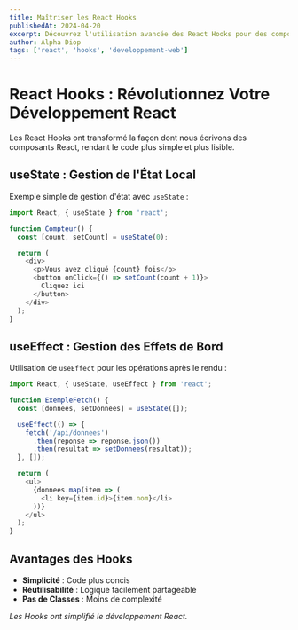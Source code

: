 ```yaml
---
title: Maîtriser les React Hooks
publishedAt: 2024-04-20
excerpt: Découvrez l'utilisation avancée des React Hooks pour des composants plus puissants
author: Alpha Diop
tags: ['react', 'hooks', 'developpement-web']
---
```


# React Hooks : Révolutionnez Votre Développement React

Les React Hooks ont transformé la façon dont nous écrivons des composants React, rendant le code plus simple et plus lisible.

## useState : Gestion de l'État Local

Exemple simple de gestion d'état avec `useState` :

```typescript
import React, { useState } from 'react';

function Compteur() {
  const [count, setCount] = useState(0);

  return (
    <div>
      <p>Vous avez cliqué {count} fois</p>
      <button onClick={() => setCount(count + 1)}>
        Cliquez ici
      </button>
    </div>
  );
}
```

## useEffect : Gestion des Effets de Bord

Utilisation de `useEffect` pour les opérations après le rendu :

```typescript
import React, { useState, useEffect } from 'react';

function ExempleFetch() {
  const [donnees, setDonnees] = useState([]);

  useEffect(() => {
    fetch('/api/donnees')
      .then(reponse => reponse.json())
      .then(resultat => setDonnees(resultat));
  }, []);

  return (
    <ul>
      {donnees.map(item => (
        <li key={item.id}>{item.nom}</li>
      ))}
    </ul>
  );
}
```

## Avantages des Hooks

- **Simplicité** : Code plus concis
- **Réutilisabilité** : Logique facilement partageable
- **Pas de Classes** : Moins de complexité

_Les Hooks ont simplifié le développement React._
